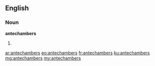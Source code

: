 ==English==

===Noun===
'''antechambers'''

# {{plural of|antechamber}}

[[ar:antechambers]]
[[eo:antechambers]]
[[fr:antechambers]]
[[ku:antechambers]]
[[mg:antechambers]]
[[my:antechambers]]